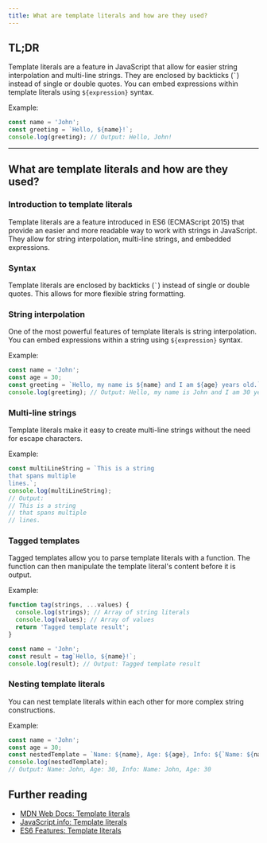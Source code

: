 ```yaml
---
title: What are template literals and how are they used?
---
```


## TL;DR

Template literals are a feature in JavaScript that allow for easier string interpolation and multi-line strings. They are enclosed by backticks (`` ` ``) instead of single or double quotes. You can embed expressions within template literals using `${expression}` syntax.

Example:

```js
const name = 'John';
const greeting = `Hello, ${name}!`;
console.log(greeting); // Output: Hello, John!
```

---

## What are template literals and how are they used?

### Introduction to template literals

Template literals are a feature introduced in ES6 (ECMAScript 2015) that provide an easier and more readable way to work with strings in JavaScript. They allow for string interpolation, multi-line strings, and embedded expressions.

### Syntax

Template literals are enclosed by backticks (`` ` ``) instead of single or double quotes. This allows for more flexible string formatting.

### String interpolation

One of the most powerful features of template literals is string interpolation. You can embed expressions within a string using `${expression}` syntax.

Example:

```js
const name = 'John';
const age = 30;
const greeting = `Hello, my name is ${name} and I am ${age} years old.`;
console.log(greeting); // Output: Hello, my name is John and I am 30 years old.
```

### Multi-line strings

Template literals make it easy to create multi-line strings without the need for escape characters.

Example:

```js
const multiLineString = `This is a string
that spans multiple
lines.`;
console.log(multiLineString);
// Output:
// This is a string
// that spans multiple
// lines.
```

### Tagged templates

Tagged templates allow you to parse template literals with a function. The function can then manipulate the template literal's content before it is output.

Example:

```js
function tag(strings, ...values) {
  console.log(strings); // Array of string literals
  console.log(values); // Array of values
  return 'Tagged template result';
}

const name = 'John';
const result = tag`Hello, ${name}!`;
console.log(result); // Output: Tagged template result
```

### Nesting template literals

You can nest template literals within each other for more complex string constructions.

Example:

```js
const name = 'John';
const age = 30;
const nestedTemplate = `Name: ${name}, Age: ${age}, Info: ${`Name: ${name}, Age: ${age}`}`;
console.log(nestedTemplate);
// Output: Name: John, Age: 30, Info: Name: John, Age: 30
```

## Further reading

- [MDN Web Docs: Template literals](https://developer.mozilla.org/en-US/docs/Web/JavaScript/Reference/Template_literals)
- [JavaScript.info: Template literals](https://javascript.info/template-literals)
- [ES6 Features: Template literals](http://es6-features.org/#StringInterpolation)
